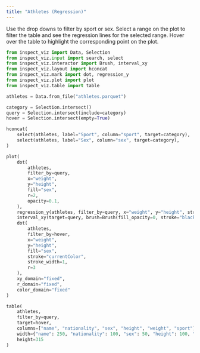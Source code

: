 ```yaml
---
title: "Athletes (Regression)"
---
```


Use the drop downs to filter by sport or sex. Select a range on the plot to filter the table and see the regression lines for the selected range. Hover over the table to highlight the corresponding point on the plot.

```python
from inspect_viz import Data, Selection
from inspect_viz.input import search, select
from inspect_viz.interactor import Brush, interval_xy
from inspect_viz.layout import hconcat
from inspect_viz.mark import dot, regression_y
from inspect_viz.plot import plot
from inspect_viz.table import table

athletes = Data.from_file("athletes.parquet")

category = Selection.intersect()
query = Selection.intersect(include=category)
hover = Selection.intersect(empty=True)
```

```python
hconcat(
    select(athletes, label="Sport", column="sport", target=category),
    select(athletes, label="Sex", column="sex", target=category),
)
```

```python
plot(
    dot(
        athletes,
        filter_by=query,
        x="weight",
        y="height",
        fill="sex",
        r=2,
        opacity=0.1,
    ),
    regression_y(athletes, filter_by=query, x="weight", y="height", stroke="sex"),
    interval_xy(target=query, brush=Brush(fill_opacity=0, stroke="black")),
    dot(
        athletes,
        filter_by=hover,
        x="weight",
        y="height",
        fill="sex",
        stroke="currentColor",
        stroke_width=1,
        r=3
    ),
    xy_domain="fixed",
    r_domain="fixed",
    color_domain="fixed"
)
```

```python
table(
    athletes, 
    filter_by=query, 
    target=hover, 
    columns=["name", "nationality", "sex", "height", "weight", "sport"],
    width={"name": 250, "nationality": 100, "sex": 50, "height": 100, "weight": 100, "sport": 100},
    height=315
)
```
